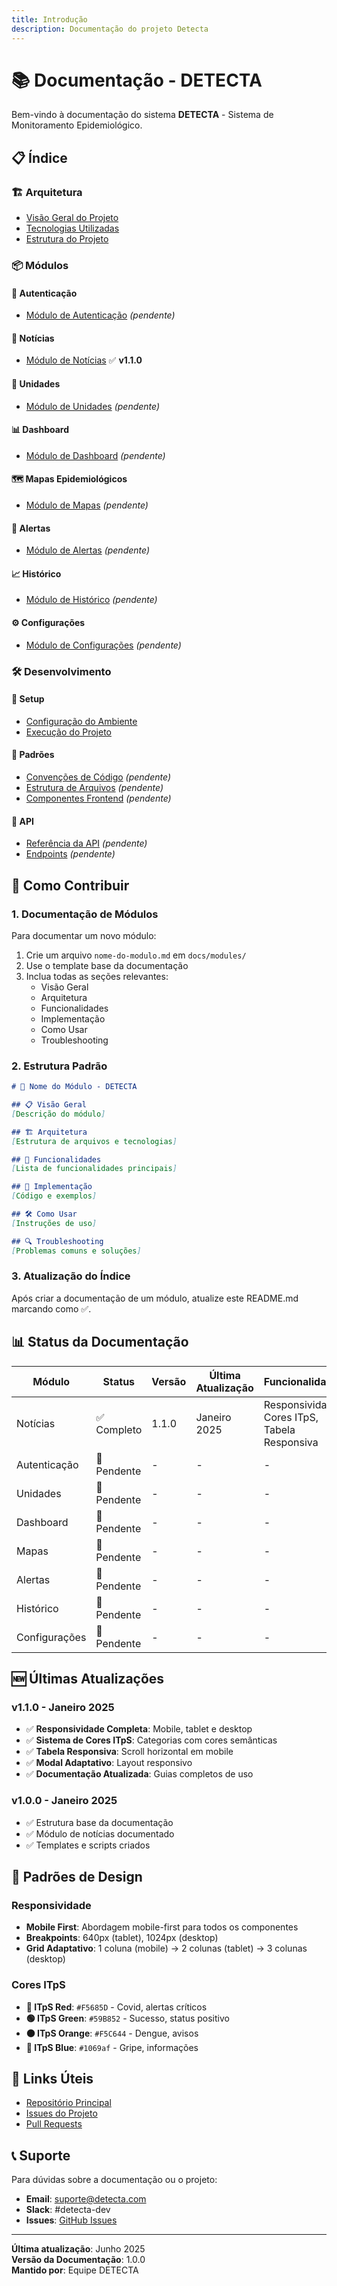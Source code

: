 ```yaml
---
title: Introdução
description: Documentação do projeto Detecta
---
```

# 📚 Documentação - DETECTA

Bem-vindo à documentação do sistema **DETECTA** - Sistema de Monitoramento Epidemiológico.

## 📋 Índice

### 🏗️ Arquitetura
- [Visão Geral do Projeto](../README.md)
- [Tecnologias Utilizadas](../README.md#tecnologias-utilizadas)
- [Estrutura do Projeto](../README.md#estrutura-do-projeto)

### 📦 Módulos

#### 🔐 Autenticação
- [Módulo de Autenticação](./modules/auth.md) *(pendente)*

#### 📰 Notícias
- [Módulo de Notícias](./modules/noticias.md) ✅ **v1.1.0**

#### 🏥 Unidades
- [Módulo de Unidades](./modules/unidades.md) *(pendente)*

#### 📊 Dashboard
- [Módulo de Dashboard](./modules/dashboard.md) *(pendente)*

#### 🗺️ Mapas Epidemiológicos
- [Módulo de Mapas](./modules/mapas.md) *(pendente)*

#### 🚨 Alertas
- [Módulo de Alertas](./modules/alertas.md) *(pendente)*

#### 📈 Histórico
- [Módulo de Histórico](./modules/historico.md) *(pendente)*

#### ⚙️ Configurações
- [Módulo de Configurações](./modules/settings.md) *(pendente)*

### 🛠️ Desenvolvimento

#### 🚀 Setup
- [Configuração do Ambiente](../README.md#como-configurar-o-ambiente-de-desenvolvimento)
- [Execução do Projeto](../README.md#como-executar-o-projeto)

#### 📝 Padrões
- [Convenções de Código](./development/coding-standards.md) *(pendente)*
- [Estrutura de Arquivos](./development/file-structure.md) *(pendente)*
- [Componentes Frontend](./development/frontend-components.md) *(pendente)*

#### 🔧 API
- [Referência da API](./api/reference.md) *(pendente)*
- [Endpoints](./api/endpoints.md) *(pendente)*

## 🎯 Como Contribuir

### 1. Documentação de Módulos
Para documentar um novo módulo:

1. Crie um arquivo `nome-do-modulo.md` em `docs/modules/`
2. Use o template base da documentação
3. Inclua todas as seções relevantes:
   - Visão Geral
   - Arquitetura
   - Funcionalidades
   - Implementação
   - Como Usar
   - Troubleshooting

### 2. Estrutura Padrão
```markdown
# 📰 Nome do Módulo - DETECTA

## 📋 Visão Geral
[Descrição do módulo]

## 🏗️ Arquitetura
[Estrutura de arquivos e tecnologias]

## 🎯 Funcionalidades
[Lista de funcionalidades principais]

## 🔧 Implementação
[Código e exemplos]

## 🛠️ Como Usar
[Instruções de uso]

## 🔍 Troubleshooting
[Problemas comuns e soluções]
```

### 3. Atualização do Índice
Após criar a documentação de um módulo, atualize este README.md marcando como ✅.

## 📊 Status da Documentação

| Módulo | Status | Versão | Última Atualização | Funcionalidades |
|--------|--------|--------|-------------------|-----------------|
| Notícias | ✅ Completo | 1.1.0 | Janeiro 2025 | Responsividade, Cores ITpS, Tabela Responsiva |
| Autenticação | 🔄 Pendente | - | - | - |
| Unidades | 🔄 Pendente | - | - | - |
| Dashboard | 🔄 Pendente | - | - | - |
| Mapas | 🔄 Pendente | - | - | - |
| Alertas | 🔄 Pendente | - | - | - |
| Histórico | 🔄 Pendente | - | - | - |
| Configurações | 🔄 Pendente | - | - | - |

## 🆕 Últimas Atualizações

### v1.1.0 - Janeiro 2025
- ✅ **Responsividade Completa**: Mobile, tablet e desktop
- ✅ **Sistema de Cores ITpS**: Categorias com cores semânticas
- ✅ **Tabela Responsiva**: Scroll horizontal em mobile
- ✅ **Modal Adaptativo**: Layout responsivo
- ✅ **Documentação Atualizada**: Guias completos de uso

### v1.0.0 - Janeiro 2025
- ✅ Estrutura base da documentação
- ✅ Módulo de notícias documentado
- ✅ Templates e scripts criados

## 🎨 Padrões de Design

### Responsividade
- **Mobile First**: Abordagem mobile-first para todos os componentes
- **Breakpoints**: 640px (tablet), 1024px (desktop)
- **Grid Adaptativo**: 1 coluna (mobile) → 2 colunas (tablet) → 3 colunas (desktop)

### Cores ITpS
- **🔴 ITpS Red**: `#F5685D` - Covid, alertas críticos
- **🟢 ITpS Green**: `#59B852` - Sucesso, status positivo
- **🟠 ITpS Orange**: `#F5C644` - Dengue, avisos
- **🔵 ITpS Blue**: `#1069af` - Gripe, informações

## 🔗 Links Úteis

- [Repositório Principal](../README.md)
- [Issues do Projeto](https://github.com/seu-repo/detecta_frontend/issues)
- [Pull Requests](https://github.com/seu-repo/detecta_frontend/pulls)

## 📞 Suporte

Para dúvidas sobre a documentação ou o projeto:

- **Email**: suporte@detecta.com
- **Slack**: #detecta-dev
- **Issues**: [GitHub Issues](https://github.com/seu-repo/detecta_frontend/issues)

---

**Última atualização**: Junho 2025  
**Versão da Documentação**: 1.0.0  
**Mantido por**: Equipe DETECTA 
